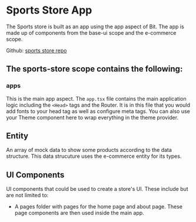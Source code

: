 # Sports Store App

The Sports store is built as an app using the app aspect of Bit. The app is made up of components from the base-ui scope and the e-commerce scope.

Github: [sports store repo](https://github.com/bit-demos/sports-store)

## The sports-store scope contains the following:

### apps

This is the main app aspect. The `app.tsx` file contains the main application logic including the `<Head>` tags and the Router. It is in this file that you would add fonts to your head tag as well as configure meta tags. You can also use your Theme component here to wrap everything in the theme provider.

## Entity

An array of mock data to show some products according to the data structure. This data strucuture uses the e-commerce entity for its types.

## UI Components

UI components that could be used to create a store's UI. These include but are not limited to:

- A pages folder with pages for the home page and about page. These page components are then used inside the main app.

